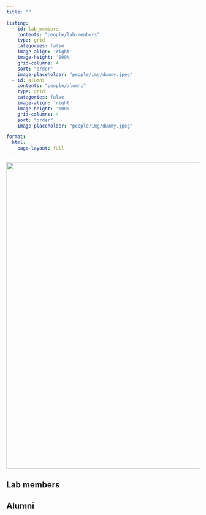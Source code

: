 ```yaml
---
title: ""

listing:
  - id: lab_members
    contents: "people/lab-members"
    type: grid
    categories: false
    image-align: 'right'
    image-height: '100%'
    grid-columns: 4
    sort: "order"
    image-placeholder: "people/img/dummy.jpeg"
  - id: alumni
    contents: "people/alumni"
    type: grid
    categories: false
    image-align: 'right'
    image-height: '100%'
    grid-columns: 4
    sort: "order"
    image-placeholder: "people/img/dummy.jpeg"

format:
  html:
    page-layout: full
---
```


::: {style="text-align: center"}
![](people/img/team.png){fig-align="center" width="800"}
:::

## Lab members

::: {#lab_members}
:::

## Alumni

::: {#alumni}
:::
